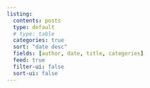 ```yaml
---
listing:
  contents: posts
  type: default
  # type: table
  categories: true
  sort: "date desc"
  fields: [author, date, title, categories]
  feed: true
  filter-ui: false
  sort-ui: false
---
```


